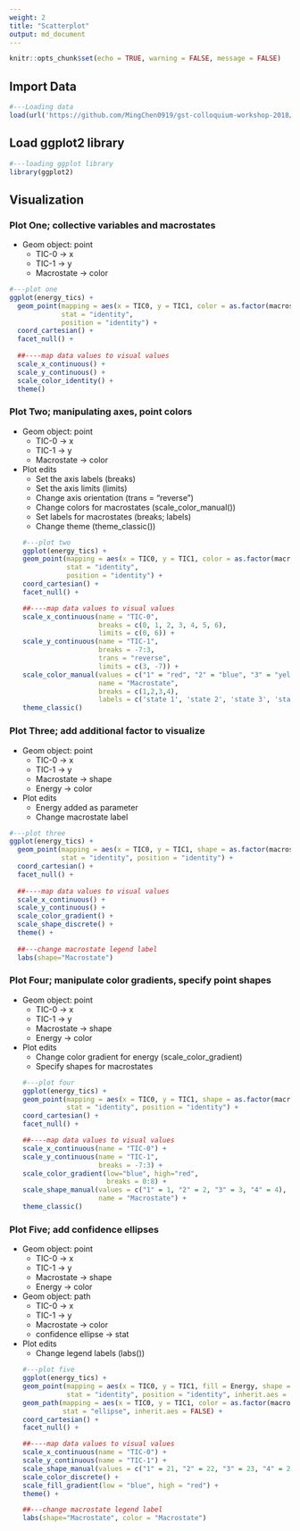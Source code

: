 ```yaml
---
weight: 2
title: "Scatterplot"
output: md_document
---
```


```r
knitr::opts_chunk$set(echo = TRUE, warning = FALSE, message = FALSE)
```


## Import Data
```r
#---Loading data
load(url('https://github.com/MingChen0919/gst-colloquium-workshop-2018/raw/master/content/datasets/datasets.RData'))
```

## Load ggplot2 library
```r
#---loading ggplot library
library(ggplot2)
```

## Visualization

### Plot One; collective variables and macrostates
* Geom object: point
    * TIC-0 -> x
    * TIC-1 -> y
    * Macrostate -> color
  
```r
#---plot one
ggplot(energy_tics) +
  geom_point(mapping = aes(x = TIC0, y = TIC1, color = as.factor(macrostate)),
             stat = "identity", 
             position = "identity") +
  coord_cartesian() +
  facet_null() +
  
  ##----map data values to visual values
  scale_x_continuous() +
  scale_y_continuous() +
  scale_color_identity() +
  theme()
```

### Plot Two; manipulating axes, point colors
* Geom object: point
    * TIC-0 -> x
    * TIC-1 -> y
    * Macrostate -> color

* Plot edits
    * Set the axis labels (breaks)  
    * Set the axis limits (limits)  
    * Change axis orientation (trans = "reverse")  
    * Change colors for macrostates (scale_color_manual())  
    * Set labels for macrostates (breaks; labels)  
    * Change theme (theme_classic())  
```r
#---plot two
ggplot(energy_tics) +
  geom_point(mapping = aes(x = TIC0, y = TIC1, color = as.factor(macrostate)),
             stat = "identity", 
             position = "identity") +
  coord_cartesian() +
  facet_null() +
  
  ##----map data values to visual values
  scale_x_continuous(name = "TIC-0", 
                     breaks = c(0, 1, 2, 3, 4, 5, 6),
                     limits = c(0, 6)) +
  scale_y_continuous(name = "TIC-1",
                     breaks = -7:3, 
                     trans = "reverse",
                     limits = c(3, -7)) +
  scale_color_manual(values = c("1" = "red", "2" = "blue", "3" = "yellow", "4" = "green"),
                     name = "Macrostate", 
                     breaks = c(1,2,3,4),
                     labels = c('state 1', 'state 2', 'state 3', 'state 4')) + 
  theme_classic()
```

### Plot Three; add additional factor to visualize
* Geom object: point
    * TIC-0 -> x
    * TIC-1 -> y
    * Macrostate -> shape
    * Energy -> color
* Plot edits
    * Energy added as parameter
    * Change macrostate label
    
```r
#---plot three
ggplot(energy_tics) +
  geom_point(mapping = aes(x = TIC0, y = TIC1, shape = as.factor(macrostate), color = Energy),
             stat = "identity", position = "identity") +
  coord_cartesian() +
  facet_null() +
  
  ##----map data values to visual values
  scale_x_continuous() +
  scale_y_continuous() +
  scale_color_gradient() +
  scale_shape_discrete() +
  theme() +
  
  ##---change macrostate legend label
  labs(shape="Macrostate") 
```

### Plot Four; manipulate color gradients, specify point shapes
* Geom object: point
    * TIC-0 -> x
    * TIC-1 -> y
    * Macrostate -> shape
    * Energy -> color

* Plot edits
    * Change color gradient for energy (scale_color_gradient)
    * Specify shapes for macrostates
```r
#---plot four
ggplot(energy_tics) +
  geom_point(mapping = aes(x = TIC0, y = TIC1, shape = as.factor(macrostate), color = Energy),
             stat = "identity", position = "identity") +
  coord_cartesian() +
  facet_null() +
  
  ##----map data values to visual values
  scale_x_continuous(name = "TIC-0") +
  scale_y_continuous(name = "TIC-1",
                     breaks = -7:3) +
  scale_color_gradient(low="blue", high="red",
                       breaks = 0:8) +
  scale_shape_manual(values = c("1" = 1, "2" = 2, "3" = 3, "4" = 4),
                     name = "Macrostate") +
  theme_classic()
```

### Plot Five; add confidence ellipses
* Geom object: point
    * TIC-0 -> x
    * TIC-1 -> y
    * Macrostate -> shape
    * Energy -> color
* Geom object: path
    * TIC-0 -> x
    * TIC-1 -> y
    * Macrostate -> color
    * confidence ellipse -> stat
  
* Plot edits
    * Change legend labels (labs())
```r
#---plot five
ggplot(energy_tics) +
  geom_point(mapping = aes(x = TIC0, y = TIC1, fill = Energy, shape = as.factor(macrostate)),
             stat = "identity", position = "identity", inherit.aes = FALSE) +
  geom_path(mapping = aes(x = TIC0, y = TIC1, color = as.factor(macrostate)), 
            stat = "ellipse", inherit.aes = FALSE) + 
  coord_cartesian() +
  facet_null() +
  
  ##----map data values to visual values
  scale_x_continuous(name = "TIC-0") +
  scale_y_continuous(name = "TIC-1") +
  scale_shape_manual(values = c("1" = 21, "2" = 22, "3" = 23, "4" = 24)) +
  scale_color_discrete() +
  scale_fill_gradient(low = "blue", high = "red") +
  theme() +
  
  ##---change macrostate legend label
  labs(shape="Macrostate", color = "Macrostate") 
```
